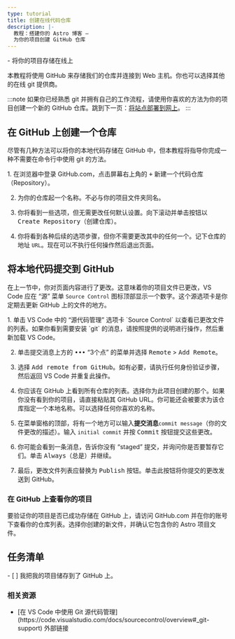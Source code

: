 ```yaml
---
type: tutorial
title: 创建在线代码仓库
description: |-
  教程：搭建你的 Astro 博客 —
  为你的项目创建 GitHub 仓库
---
```


<PreCheck>
  - 将你的项目存储在线上
</PreCheck>

本教程将使用 GitHub 来存储我们的仓库并连接到 Web 主机。你也可以选择其他的在线 git 提供商。

:::note
如果你已经熟悉 git 并拥有自己的工作流程，请使用你喜欢的方法为你的项目创建一个新的 GitHub 仓库。跳到下一页：[将站点部署到网上](/zh-cn/tutorial/1-setup/5/)。
:::

## 在 GitHub 上创建一个仓库

尽管有几种方法可以将你的本地代码存储在 GitHub 中，但本教程将指导你完成一种不需要在命令行中使用 git 的方法。

<Steps>
1. 在浏览器中登录 GitHub.com，点击屏幕右上角的 <kbd>+</kbd> 新建一个代码仓库（Repository）。

2. 为你的仓库起一个名称。不必与你的项目文件夹同名。

3. 你将看到一些选项，但无需更改任何默认设置。向下滚动并单击按钮以 <kbd>Create Repository</kbd>（创建仓库）。

4. 你将看到各种后续的选项步骤，但你不需要更改其中的任何一个。记下仓库的地址 `URL`。现在可以不执行任何操作然后退出页面。
</Steps>

## 将本地代码提交到 GitHub

在上一节中，你对页面内容进行了更改。这意味着你的项目文件已更改，VS Code 应在 “源” 菜单 `Source Control` 图标顶部显示一个数字。这个源选项卡是你定期去更新 GitHub 上的文件的地方。

<Steps>
1. 单击 VS Code 中的 “源代码管理” 选项卡 `Source Control` 以查看已更改文件的列表。如果你看到需要安装 `git` 的消息，请按照提供的说明进行操作，然后重新加载 VS Code。

2. 单击提交消息上方的 <kbd>•••</kbd> “3个点” 的菜单并选择 <kbd>Remote</kbd> > <kbd>Add Remote</kbd>。

3. 选择 <kbd>Add remote from GitHub</kbd>。如有必要，请执行任何身份验证步骤，然后返回 VS Code 并重复此操作。

4. 你应该在 GitHub 上看到所有仓库的列表。选择你为此项目创建的那个。如果你没有看到你的项目，请直接粘贴其 GitHub URL。你可能还会被要求为该仓库指定一个本地名称。可以选择任何你喜欢的名称。

5. 在菜单窗格的顶部，将有一个地方可以输入**提交消息**`commit message`（你的文件更改的描述）。输入 `initial commit` 并按 <kbd>Commit</kbd> 按钮提交这些更改。

6. 你可能会看到一条消息，告诉你没有 “staged” 提交，并询问你是否要暂存它们。单击 <kbd>Always</kbd>（总是）并继续。

7. 最后，更改文件列表应替换为 <kbd>Publish</kbd> 按钮。单击此按钮将你提交的更改发送到 GitHub。
</Steps>

### 在 GitHub 上查看你的项目

要验证你的项目是否已成功存储在 GitHub 上，请访问 GitHub.com 并在你的账号下查看你的仓库列表。选择你创建的新文件，并确认它包含你的 Astro 项目文件。

<Box icon="check-list">

## 任务清单

<Checklist>
- [ ] 我把我的项目储存到了 GitHub 上。
</Checklist>
</Box>

### 相关资源

- <p>[在 VS Code 中使用 Git 源代码管理](https://code.visualstudio.com/docs/sourcecontrol/overview#_git-support) <Badge>外部链接</Badge></p>
